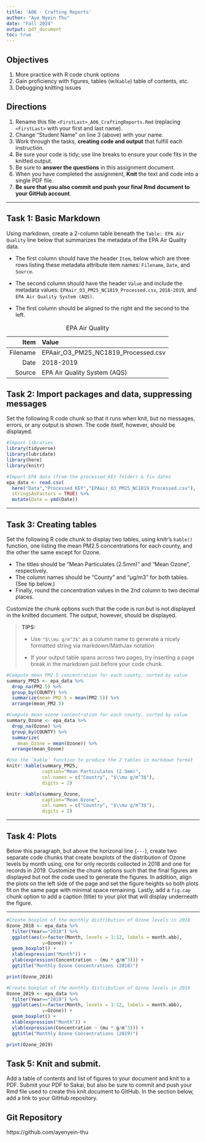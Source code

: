 ```yaml
---
title: 'A06 - Crafting Reports'
author: "Aye Nyein Thu" 
date: "Fall 2024"
output: pdf_document
toc: true
---
```

\listoffigures

## Objectives

1.  More practice with R code chunk options
2.  Gain proficiency with figures, tables (w/`Kable`) table of contents, etc.
3.  Debugging knitting issues

## Directions

1.  Rename this file `<FirstLast>_A06_CraftingReports.Rmd` (replacing `<FirstLast>` with your first and last name).
2.  Change "Student Name" on line 3 (above) with your name.
3.  Work through the tasks, **creating code and output** that fulfill each instruction.
4.  Be sure your code is tidy; use line breaks to ensure your code fits in the knitted output.
5.  Be sure to **answer the questions** in this assignment document.
6.  When you have completed the assignment, **Knit** the text and code into a single PDF file.
7.  **Be sure that you also commit and push your final Rmd document to your GitHub account**.

---

## Task 1: Basic Markdown

Using markdown, create a 2-column table beneath the `Table: EPA Air Quality` line below that summarizes the metadata of the EPA Air Quality data.

- The first column should have the header `Item`, below which are three rows listing these metadata attribute item names: `Filename`, `Date`, and `Source`.

- The second column should have the header `Value` and include the metadata values: `EPAair_O3_PM25_NC1819_Processed.csv`, `2018-2019`, and `EPA Air Quality System (AQS)`.

- The first column should be aligned to the right and the second to the left.

Table: EPA Air Quality

|Item          | Value|
|-------------:|:-------------|
|Filename      | EPAair_O3_PM25_NC1819_Processed.csv|
|Date          | 2018-2019|
|Source        | EPA Air Quality System (AQS)|

## Task 2: Import packages and data, suppressing messages

Set the following R code chunk so that it runs when knit, but no messages, errors, or any output is shown. The code itself, however, should be displayed.

```r
#Import libraries
library(tidyverse)
library(lubridate)
library(here)
library(knitr)

#Import EPA data (from the processed_KEY folder) & fix dates
epa_data <- read.csv(
  here("Data","Processed_KEY","EPAair_O3_PM25_NC1819_Processed.csv"),
  stringsAsFactors = TRUE) %>% 
  mutate(Date = ymd(Date))
```

---

## Task 3: Creating tables

Set the following R code chunk to display two tables, using knitr's `kable()` function, one listing the mean PM2.5 concentrations for each county, and the other the same except for Ozone. 

-   The titles should be "Mean Particulates (2.5mm)" and "Mean Ozone", respectively. 
-   The column names should be "County" and "µg/m3" for both tables. (See tip below.)
-   Finally, round the concentration values in the 2nd column to two decimal places.

Customize the chunk options such that the code is run but is not displayed in the knitted document. The output, however, should be displayed.

> **TIPS:**
>
> -   Use `"$\\mu g/m^3$"` as a column name to generate a nicely formatted string via markdown/MathJax notation
>
> -   If your output table spans across two pages, try inserting a page break in the markdown just before your code chunk.


```r
#Compute mean PM2.5 concentration for each county, sorted by value
summary_PM25 <- epa_data %>% 
  drop_na(PM2.5) %>% 
  group_by(COUNTY) %>% 
  summarize(mean_PM2.5 = mean(PM2.5)) %>% 
  arrange(mean_PM2.5)

#Compute mean ozone concentration for each county, sorted by value
summary_Ozone <- epa_data %>% 
  drop_na(Ozone) %>% 
  group_by(COUNTY) %>% 
  summarize(
    mean_Ozone = mean(Ozone)) %>% 
  arrange(mean_Ozone)

#Use the `kable` function to produce the 2 tables in markdown format
knitr::kable(summary_PM25, 
             caption="Mean Particulates (2.5mm)", 
             col.names = c("Country", "$\\mu g/m^3$"),
             digits = 2)

knitr::kable(summary_Ozone, 
             caption="Mean Ozone", 
             col.names = c("Country", "$\\mu g/m^3$"),
             digits = 2)
```

---

## Task 4: Plots

Below this paragraph, but above the horizonal line (`---`), create two separate code chunks that create boxplots of the distribution of Ozone levels by month using, one for only records collected in 2018 and one for records in 2019. Customize the chunk options such that the final figures are displayed but not the code used to generate the figures. In addition, align the plots on the left side of the page and set the figure heights so both plots fit on the same page with minimal space remaining. Lastly, add a `fig.cap` chunk option to add a caption (title) to your plot that will display underneath the figure.

---

```r
#Create boxplot of the monthly distribution of Ozone levels in 2018
Ozone_2018 <- epa_data %>% 
  filter(Year=="2018") %>% 
  ggplot(aes(x=factor(Month, levels = 1:12, labels = month.abb),
             y=Ozone)) +
  geom_boxplot() + 
  xlab(expression("Month")) +
  ylab(expression(Concentration ~ (mu * g/m^3))) + 
  ggtitle("Monthly Ozone Concentrations (2018)")

print(Ozone_2018)

```

```r
#Create boxplot of the monthly distribution of Ozone levels in 2019
Ozone_2019 <- epa_data %>% 
  filter(Year=="2019") %>% 
  ggplot(aes(x=factor(Month, levels = 1:12, labels = month.abb),
             y=Ozone)) +
  geom_boxplot() + 
  xlab(expression("Month")) +
  ylab(expression(Concentration ~ (mu * g/m^3))) + 
  ggtitle("Monthly Ozone Concentrations (2019)")

print(Ozone_2019)

```

\newpage

## Task 5: Knit and submit.

Add a table of contents and list of figures to your document and knit to a PDF. Submit your PDF to Sakai, but also be sure to commit and push your Rmd file used to create this knit document to GitHub. In the section below, add a link to your GitHub repository.

## Git Repository
https://github.com/ayenyein-thu